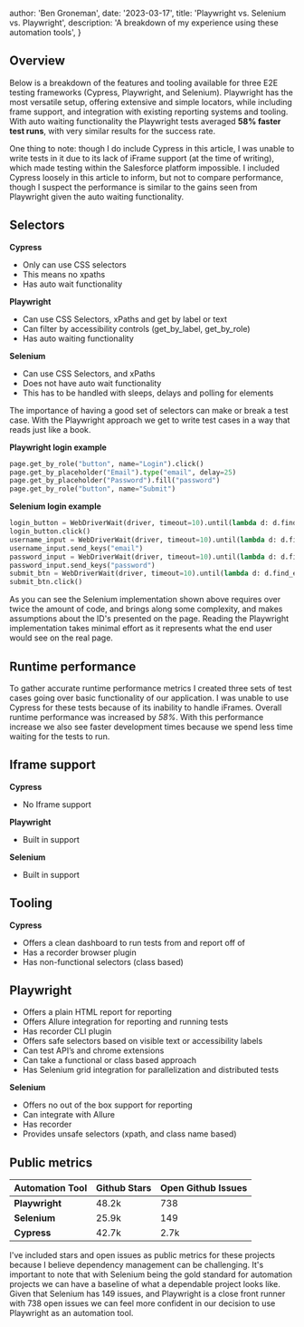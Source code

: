
  author: 'Ben Groneman',
  date: '2023-03-17',
  title: 'Playwright vs. Selenium vs. Playwright',
  description:
    'A breakdown of my experience using these automation tools',
}


## Overview

Below is a breakdown of the features and tooling available for three E2E testing frameworks (Cypress, Playwright, and Selenium). Playwright has the most versatile setup, offering extensive and simple locators, while including frame support, and integration with existing reporting systems and tooling.
With auto waiting functionality the Playwright tests averaged **58% faster test runs**, with very similar results for the success rate.

One thing to note: though I do include Cypress in this article, I was unable to write tests in it due to its lack of iFrame support (at the time of writing), which made testing within the Salesforce platform impossible.
I included Cypress loosely in this article to inform, but not to compare performance, though I suspect the performance is similar to the gains seen from Playwright given the auto waiting functionality.

 ## Selectors
**Cypress**
- Only can use CSS selectors
- This means no xpaths
- Has auto wait functionality

**Playwright**
- Can use CSS Selectors, xPaths and get by label or text
- Can filter by accessibility controls (get_by_label, get_by_role)
- Has auto waiting functionality

**Selenium**
- Can use CSS Selectors, and xPaths
- Does not have auto wait functionality
- This has to be handled with sleeps, delays and polling for elements

The importance of having a good set of selectors can make or break a test case. With the Playwright approach we get to write test cases in a way that reads just like a book.

**Playwright login example**
```python
page.get_by_role("button", name="Login").click()
page.get_by_placeholder("Email").type("email", delay=25)
page.get_by_placeholder("Password").fill("password")
page.get_by_role("button", name="Submit")
```

**Selenium login example**
```python
login_button = WebDriverWait(driver, timeout=10).until(lambda d: d.find_element(By.CSS_SELECTOR,"#login"))
login_button.click()
username_input = WebDriverWait(driver, timeout=10).until(lambda d: d.find_element(By.CSS_SELECTOR,"#username"))
username_input.send_keys("email")
password_input = WebDriverWait(driver, timeout=10).until(lambda d: d.find_element(By.CSS_SELECTOR,"#password"))
password_input.send_keys("password")
submit_btn = WebDriverWait(driver, timeout=10).until(lambda d: d.find_element(By.CSS_SELECTOR,"#password"))
submit_btn.click()
```
As you can see the Selenium implementation shown above requires over twice the amount of code, and brings along some complexity, and makes assumptions about the ID's presented on the page.
Reading the Playwright implementation takes minimal effort as it represents what the end user would see on the real page.

## Runtime performance
To gather accurate runtime performance metrics I created three sets of test cases going over basic functionality of our application. I was unable to use Cypress for these tests because of its inability to handle iFrames. Overall runtime performance was increased by *58%*.
With this performance increase we also see faster development times because we spend less time waiting for the tests to run.

## Iframe support

**Cypress**
- No Iframe support

**Playwright**
- Built in support

**Selenium**
- Built in support

## Tooling

**Cypress**
- Offers a clean dashboard to run tests from and report off of
- Has a recorder browser plugin
- Has non-functional selectors (class based)

## Playwright
- Offers a plain HTML report for reporting
- Offers Allure integration for reporting and running tests
- Has recorder CLI plugin
- Offers safe selectors based on visible text or accessibility labels
- Can test API’s and chrome extensions
- Can take a functional or class based approach
- Has Selenium grid integration for parallelization and distributed tests

**Selenium**
- Offers no out of the box support for reporting
- Can integrate with Allure
- Has recorder
- Provides unsafe selectors (xpath, and class name based)

## Public metrics
| Automation Tool | Github Stars | Open Github Issues |
|-----------------|--------------|--------------------|
| **Playwright**  | 48.2k        | 738                |
| **Selenium**    | 25.9k        | 149                |
| **Cypress**     | 42.7k        | 2.7k               |

I've included stars and open issues as public metrics for these projects because I believe dependency management can be challenging.
It's important to note that with Selenium being the gold standard for automation projects we can have a baseline of what a dependable project looks like.
Given that Selenium has 149 issues, and Playwright is a close front runner with 738 open issues we can feel more confident in our decision to use Playwright as an automation tool.
